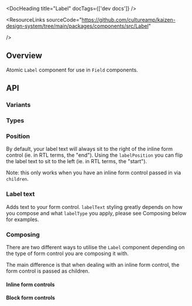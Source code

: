 
<Meta of={LabelStories} />

<DocHeading title="Label" docTags={['dev docs']} />

<ResourceLinks
  sourceCode="https://github.com/cultureamp/kaizen-design-system/tree/main/packages/components/src/Label"

/>

<KAIOInstallation exportNames="Label" />

## Overview

Atomic `Label` component for use in `Field` components.

<Canvas of={LabelStories.Playground} />
<Controls of={LabelStories.Playground} />

## API

### Variants

<Canvas of={LabelStories.Variant} />

### Types

<Canvas of={LabelStories.Types} />

### Position

By default, your label text will always sit to the right of the inline form control (ie. in RTL terms, the "end").
Using the `labelPosition` you can flip the label text to sit to the left (ie. in RTL terms, the "start").

Note: this only works when you have an inline form control passed in via `children`.

<Canvas of={LabelStories.Position} />

### Label text

Adds text to your form control. `labelText` styling greatly depends on how you compose and what `labelType` you apply, please see Composing below for examples.

<Canvas of={LabelStories.LabelText} />

### Composing

There are two different ways to utilise the `Label` component depending on the type of form control you are composing it with.

The main difference is that when dealing with an inline form control, the form control is passed as children.

#### Inline form controls

<Canvas of={LabelStories.InlineControls} />

#### Block form controls

<Canvas of={LabelStories.BlockControls} />
